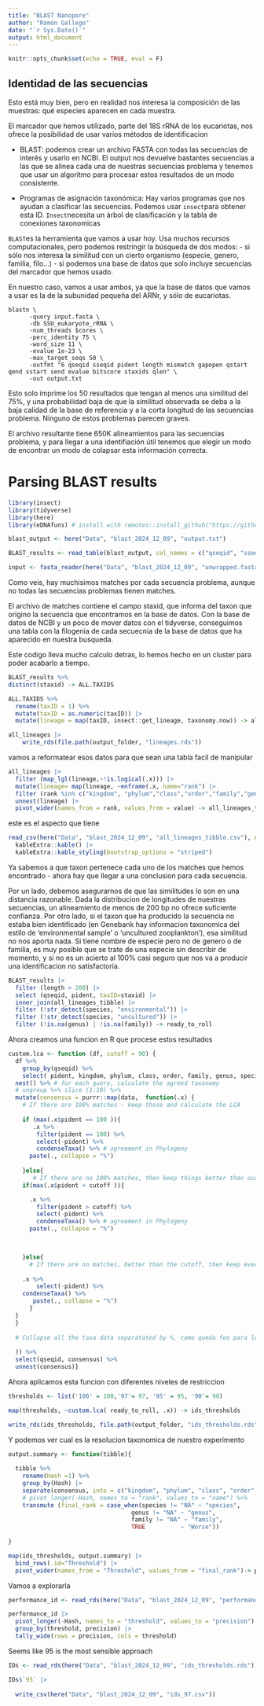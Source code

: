 ```yaml
---
title: "BLAST Nanopore"
author: "Ramón Gallego"
date: "`r Sys.Date()`"
output: html_document
---
```


```r
knitr::opts_chunk$set(echo = TRUE, eval = F)
```



## Identidad de las secuencias

Esto está muy bien, pero en realidad nos interesa la composición de las muestras: qué especies aparecen en cada muestra.

El marcador que hemos utilizado, parte del 18S rRNA de los eucariotas, nos ofrece la posibilidad de usar varios métodos de identificacion

 * BLAST: podemos crear un archivo FASTA con todas las secuencias de interés y usarlo en NCBI. El output nos devuelve bastantes secuencias a las que se alinea cada una de nuestras secuencias problema y tenemos que usar un algoritmo para procesar estos resultados de un modo consistente. 
 
 * Programas de asignación taxonómica: Hay varios programas que nos ayudan a clasificar las secuencias. Podemos usar `insect`para obtener esta ID. `Insect`necesita un árbol de clasificación y la tabla de conexiones taxonomicas


`BLAST`es la herramienta que vamos a usar hoy. Usa muchos recursos computacionales, pero podemos restringir la búsqueda de dos modos: 
 - si sólo nos interesa la similitud con un cierto organismo (especie, genero, familia, filo...)
 - si podemos una base de datos que solo incluye secuencias del marcador que hemos usado.
 
 En nuestro caso, vamos a usar ambos, ya que la base de datos que vamos a usar es la de la subunidad pequeña del ARNr, y sólo de eucariotas. 
 
```blast

blastn \
      -query input.fasta \
      -db SSU_eukaryote_rRNA \ 
      -num_threads $cores \
      -perc_identity 75 \
      -word_size 11 \
      -evalue 1e-23 \
      -max_target_seqs 50 \
      -outfmt "6 qseqid sseqid pident length mismatch gapopen qstart qend sstart send evalue bitscore staxids qlen" \
      -out output.txt  

```
 
Esto solo imprime los 50 resultados que tengan al menos una similitud del 75%, y una probabilidad baja de que la similitud observada se deba a la baja calidad de la base de referencia y a la corta longitud de las secuencias problema. Ninguno de estos problemas parecen graves.

El archivo resultante tiene 650K alineamientos para las secuencias problema, y para llegar a una identifiación útil tenemos que elegir un modo de encontrar un modo de colapsar esta información correcta.

# Parsing BLAST results

```r
library(insect)
library(tidyverse)
library(here)
library(eDNAfuns) # install with remotes::install_github("https://github.com/ramongallego/eDNA_functions")

```


```r
blast_output <- here("Data", "blast_2024_12_09", "output.txt")

BLAST_results <- read_table(blast_output, col_names = c("qseqid", "sseqid",  "pident", "length" ,"mismatch", "gapopen" ,"qstart","qend", "sstart", "send" ,"evalue" ,"bitscore", "staxid", "qlen"))

input <- fasta_reader(here("Data", "blast_2024_12_09", "unwrapped.fasta"))

```

Como veis, hay muchisimos matches por cada secuencia problema, aunque no todas las secuencias problemas tienen matches.


El archivo de matches contiene el campo staxid, que informa del taxon que origino la secuencia que encontramos en la base de datos. Con la base de datos de NCBI y un poco de mover datos con el tidyverse, conseguimos una tabla con la filogenia de cada secuecnia de la base de datos que ha aparecido en nuestra busqueda.

Este codigo lleva mucho calculo detras, lo hemos hecho en un cluster para poder acabarlo a tiempo. 

```r

BLAST_results %>%
distinct(staxid) -> ALL.TAXIDS

ALL.TAXIDS %>%
  rename(taxID = 1) %>%
  mutate(taxID = as.numeric(taxID)) |> 
  mutate(lineage = map(taxID, insect::get_lineage, taxonomy.now)) -> all_lineages

all_lineages |>
    write_rds(file.path(output_folder, "lineages.rds"))
```

vamos a reformatear esos datos para que sean una tabla facil de manipular

```r
all_lineages |>
  filter (map_lgl(lineage,~!is.logical(.x))) |>
  mutate(lineage= map(lineage, ~enframe(.x, name="rank") |> 
  filter (rank %in% c("kingdom", "phylum","class","order","family","genus","species")) )) |>
  unnest(lineage) |>
  pivot_wider(names_from = rank, values_from = value) -> all_lineages_tibble
```

este es el aspecto que tiene 

```r
read_csv(here("Data", "blast_2024_12_09", "all_lineages_tibble.csv"), n_max = 200) |> 
  kableExtra::kable() |> 
  kableExtra::kable_styling(bootstrap_options = "striped") 

```
Ya sabemos a que taxon pertenece cada uno de los matches que hemos encontrado - ahora hay que llegar a una conclusion para cada secuencia.

  Por un lado, debemos asegurarnos de que las similitudes lo son en una distancia razonable. Dada la distribucion de longitudes de nuestras secuencias, un alineamiento de menos de 200 bp no ofrece suficiente confianza. Por otro lado, si el taxon que ha producido la secuencia no estaba bien identificado (en Genebank hay informacion taxonomica del estilo de 'environmental sample' o 'uncultured zooplankton'), esa similitud no nos aporta nada. Si tiene nombre de especie pero no de genero o de familia, es muy posible que se trate de una especie sin describir de momento, y si no es un acierto al 100% casi seguro que nos va a producir una identificacion no satisfactoria.
  
```r
BLAST_results |>
  filter (length > 200) |>
  select (qseqid, pident, taxID=staxid) |>
  inner_join(all_lineages_tibble) |> 
  filter (!str_detect(species, "environmental")) |> 
  filter (!str_detect(species, "uncultured")) |> 
  filter (!is.na(genus) | !is.na(family)) -> ready_to_roll
```
  
Ahora creamos una funcion en R que procese estos resultados  
  
```r
custom.lca <- function (df, cutoff = 90) {
  df %>%  
    group_by(qseqid) %>%
    select( pident, kingdom, phylum, class, order, family, genus, species) %>%
  nest() %>% # for each query, calculate the agreed taxonomy
  # ungroup %>% slice (1:10) %>%
  mutate(consensus = purrr::map(data,  function(.x) {
    # If there are 100% matches - keep those and calculate the LCA
   
    if (max(.x$pident == 100 )){
       .x %>%
        filter(pident == 100) %>%
        select(-pident) %>%
        condenseTaxa() %>% # agreement in Phylogeny
      paste(., collapse = "%")
      
    }else{
       # If there are no 100% matches, then keep things better than our cutoff
    if(max(.x$pident > cutoff )){

      .x %>%
        filter(pident > cutoff) %>%
        select(-pident) %>%
        condenseTaxa() %>% # agreement in Phylogeny
      paste(., collapse = "%")

       

    }else{
      # If there are no matches, better than the cutoff, then keep everything
      
    .x %>%
        select(-pident) %>%
    condenseTaxa() %>%
       paste(., collapse = "%")
      }
  }
  }
  
  # Collapse all the taxa data separatated by %, como queda feo para leer en excel lo modificamos con # PERO es un lio dejarlo sin el % porq deja la table separada sin heads asi que mejor dejarlo como esta y luego en R separar las columnas por % y asignarles nombres
  
  )) %>%
  select(qseqid, consensus) %>%
  unnest(consensus)}
```


Ahora aplicamos esta funcion con diferentes niveles de restriccion
```r
thresholds <- list('100' = 100,'97'= 97, '95' = 95, '90'= 90)

map(thresholds, ~custom.lca( ready_to_roll, .x)) -> ids_thresholds

write_rds(ids_thresholds, file.path(output_folder, "ids_thresholds.rds"))
```

Y podemos ver cual es la resolucion taxonomica de nuestro experimento

```r
output.summary <- function(tibble){
  
  tibble %>% 
    rename(Hash =1) %>% 
    group_by(Hash) |> 
    separate(consensus, into = c("kingdom", "phylum", "class", "order", "family", "genus", "species"), sep = "%") %>% 
    # pivot_longer(-Hash, names_to = "rank", values_to = "name") %>% 
    transmute (final_rank = case_when(species != "NA" ~ "species",
                                   genus != "NA" ~ "genus",
                                   family != "NA" ~ "family",
                                   TRUE          ~ "Worse")) 
   
}

map(ids_thresholds, output.summary) |>
  bind_rows(.id="Threshold") |> 
  pivot_wider(names_from = "Threshold", values_from = "final_rank")-> performance_id
```

Vamos a explorarla

```r
performance_id <- read_rds(here("Data", "blast_2024_12_09", "performance.rds"))

performance_id |> 
  pivot_longer(-Hash, names_to = "threshold", values_to = "precision") |> 
  group_by(threshold, precision) |> 
  tally_wide(rows = precision, cols = threshold)
```

Seems like 95 is the most sensible approach

```r
IDs <- read_rds(here("Data", "blast_2024_12_09", "ids_thresholds.rds"))

IDs$`95` |> 
   
  write_csv(here("Data", "blast_2024_12_09", "ids_97.csv"))


```



